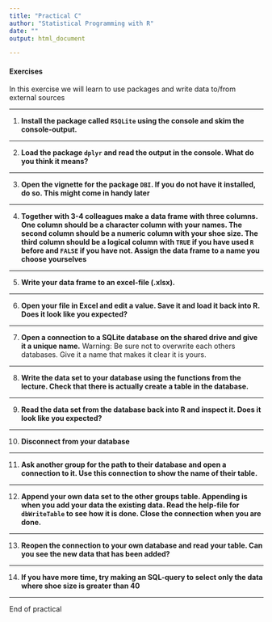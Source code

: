 ```yaml
---
title: "Practical C"
author: "Statistical Programming with R"
date: ""
output: html_document

---
```

#### Exercises
In this exercise we will learn to use packages and write data to/from external sources

---

1. **Install the package called `RSQLite` using the console and skim the console-output.** 

---

2. **Load the package `dplyr` and read the output in the console. What do you think it means?**

---

3. **Open the vignette for the package `DBI`. If you do not have it installed, do so. This might come in handy later**

---

4. **Together with 3-4 colleagues make a data frame with three columns. One column should be a character column with your names. The second column should be a numeric column with your shoe size. The third column should be a logical column with `TRUE` if you have used `R` before and `FALSE` if you have not. Assign the data frame to a name you choose yourselves**

---

5. **Write your data frame to an excel-file (.xlsx).**

----

6. **Open your file in Excel and edit a value. Save it and load it back into R. Does it look like you expected?**

---

7. **Open a connection to a SQLite database on the shared drive and give it a unique name.** Warning: Be sure not to overwrite each others databases. Give it a name that makes it clear it is yours.

---

8. **Write the data set to your database using the functions from the lecture. Check that there is actually create a table in the database.**

---

9. **Read the data set from the database back into R and inspect it. Does it look like you expected?** 

---

10. **Disconnect from your database**

---

11. **Ask another group for the path to their database and open a connection to it. Use this connection to show the name of their table.**

---

12. **Append your own data set to the other groups table. Appending is when you add your data the existing data. Read the help-file for `dbWriteTable` to see how it is done. Close the connection when you are done.**

---

13. **Reopen the connection to your own database and read your table. Can you see the new data that has been added?**

---

14. **If you have more time, try making an SQL-query to select only the data where shoe size is greater than 40**

---
End of practical
